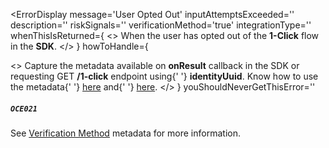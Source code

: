 
<ErrorDisplay
  message='User Opted Out'
  inputAttemptsExceeded=''
  description=''
  riskSignals=''
  verificationMethod='true'
  integrationType=''
  whenThisIsReturned={
    <>
      When the user has opted out of the <strong>1-Click</strong> flow in the <strong>SDK</strong>.
    </>
}
howToHandle={

<>
  Capture the metadata available on <strong>onResult</strong> callback in the
  SDK or requesting GET <strong>/1-click</strong> endpoint using{' '}
  <strong>identityUuid</strong>. Know how to use the metadata{' '}
  <a href='/sdk-reference/types#sdkresult'>here</a> and{' '}
  <a href='/api-reference/types#1clickentity'>here</a>.
</>
} youShouldNeverGetThisError=''

>

##### `OCE021`

</ErrorDisplay>

See [Verification Method](/data/outputs/metadata) metadata for more information.
